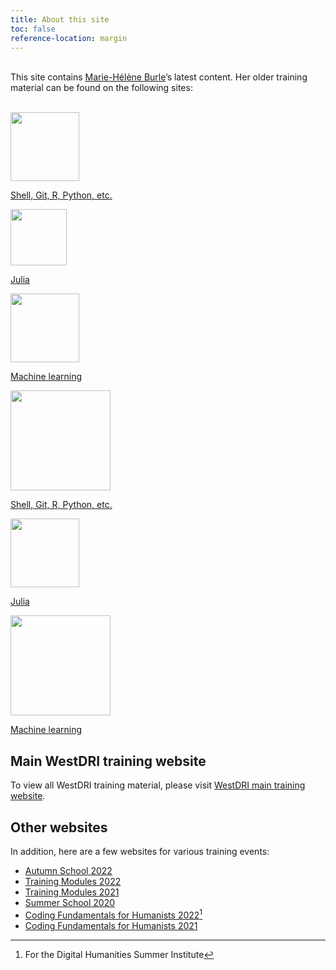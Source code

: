 ```yaml
---
title: About this site
toc: false
reference-location: margin
---
```

<br>
This site contains [Marie-Hélène Burle](https://www.sfu.ca/~msb2/)'s latest content. Her older training material can be found on the following sites:
<br><br>

:::{layout="[[5, 11, -15], ]" layout-valign="center"}
[![](img/cli_etc.png){width="110px"}](https://prog.westdri.ca/)

[Shell, Git, R, Python, etc.](https://prog.westdri.ca/)

[![](img/julia.png){width="90px"}](https://julia.westdri.ca/)

[Julia](https://julia.westdri.ca/)

[![](img/ml.png){width="110px"}](https://ml.westdri.ca/)

[Machine learning](https://ml.westdri.ca/)
:::


:::{layout="[[5, 11, -5], ]" layout-valign="center"}
[![](img/cli_etc.png){width="160px"}](https://prog.westdri.ca/)

[Shell, Git, R, Python, etc.](https://prog.westdri.ca/)

[![](img/julia.png){width="110px"}](https://julia.westdri.ca/)

[Julia](https://julia.westdri.ca/)

[![](img/ml.png){width="160px"}](https://ml.westdri.ca/)

[Machine learning](https://ml.westdri.ca/)
:::

## Main WestDRI training website

To view all WestDRI training material, please visit [WestDRI main training website](https://training.westdri.ca/).

## Other websites

In addition, here are a few websites for various training events:

- [Autumn School 2022](https://autumnschool2022.westdri.ca/)
- [Training Modules 2022](https://rcmodules22.netlify.app/)
- [Training Modules 2021](https://wgtm21.netlify.app/)
- [Summer School 2020](https://wgschool.netlify.app/)
- [Coding Fundamentals for Humanists 2022](https://dhsi-2022.netlify.app/)[^1]
- [Coding Fundamentals for Humanists 2021](https://dhsi-2021.netlify.app/)

[^1]: For the Digital Humanities Summer Institute

